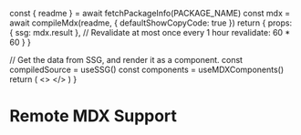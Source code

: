 

  const { readme } = await fetchPackageInfo(PACKAGE_NAME)
  const mdx = await compileMdx(readme, { defaultShowCopyCode: true })
  return {
    props: {
      ssg: mdx.result
    },
    // Revalidate at most once every 1 hour
    revalidate: 60 * 60
  }
}

  // Get the data from SSG, and render it as a component.
  const compiledSource = useSSG()
  const components = useMDXComponents()
  return (
    <>
      <LegacyPackageCmd packages={[PACKAGE_NAME]} />
      <MDXRemote compiledSource={compiledSource} components={components} />
    </>
  )
}

# Remote MDX Support

<PackageApiDocs />
